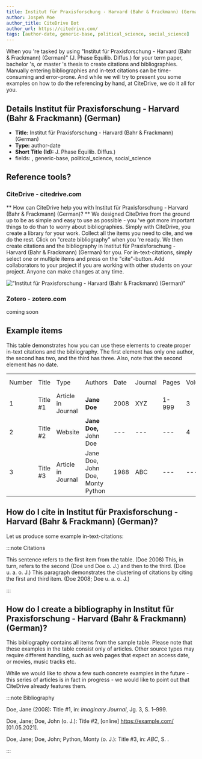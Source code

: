 ```yaml
---
title: Institut für Praxisforschung - Harvard (Bahr & Frackmann) (German)
author: Jospeh Moe
author_title: CiteDrive Bot
author_url: https://citedrive.com/
tags: [author-date, generic-base, political_science, social_science]
---
```


When you 're tasked by using "Institut für Praxisforschung - Harvard (Bahr & Frackmann) (German)" (J. Phase Equilib. Diffus.) for your term paper, bachelor 's, or master 's thesis to create citations and bibliographies.
Manually entering bibliographies and in-text citations can be time-consuming and error-prone. And while we will try to present you some examples on how to do the referencing by hand, at CiteDrive, we do it all for you.

## Details  Institut für Praxisforschung - Harvard (Bahr & Frackmann) (German)
* **Title:** Institut für Praxisforschung - Harvard (Bahr & Frackmann) (German)
* **Type:** author-date
* **Short Title (Id):** J. Phase Equilib. Diffus.)
* fields: , generic-base, political_science, social_science

## Reference tools?
### CiteDrive - citedrive.com
** How can CiteDrive help you with Institut für Praxisforschung - Harvard (Bahr & Frackmann) (German)? **
We designed CiteDrive from the ground up to be as simple and easy to use as possible - you 've got more important things to do than to worry about bibliographies. Simply with CiteDrive, you create a library for your work. Collect all the items you need to cite, and we do the rest. Click on "create bibliography" when you 're ready. We then create citations and the bibliography in Institut für Praxisforschung - Harvard (Bahr & Frackmann) (German) for you. For in-text-citations, simply select one or multiple items and press on the "cite"-button. Add collaborators to your project if you are working with other students on your project. Anyone can make changes at any time.


!["Institut für Praxisforschung - Harvard (Bahr & Frackmann) (German)"](images/institut-fur-praxisforschung--harvard-bahr-and-frackmann-german.svg "Choose Institut für Praxisforschung - Harvard (Bahr & Frackmann) (German) in the CiteDrive App")

### Zotero - zotero.com

coming soon

## Example items

This table demonstrates how you can use these elements to create proper in-text citations and the bibliography. The first element has only one author, the second has two, and the third has three. Also, note that the second element has no date.


<table>
  <tr>
   <td>Number
   </td>
   <td>Title
   </td>
   <td>Type
   </td>
   <td>Authors
   </td>
   <td>Date
   </td>
   <td>Journal
   </td>
   <td>Pages
   </td>
   <td>Volume
   </td>
   <td>Issue
   </td>
   <td>Access Date
   </td>
  </tr>
  <tr>
   <td>1
   </td>
   <td>Title #1
   </td>
   <td>Article in Journal
   </td>
   <td><strong>Jane Doe</strong>
   </td>
   <td>2008
   </td>
   <td>XYZ
   </td>
   <td>1-999
   </td>
   <td>3
   </td>
   <td>2
   </td>
   <td>--
   </td>
  </tr>
  <tr>
   <td>
2
   </td>
   <td>Title #2
   </td>
   <td>Website
   </td>
   <td><strong>Jane Doe, </strong>John Doe
   </td>
   <td>---
   </td>
   <td>---
   </td>
   <td>---
   </td>
   <td>4
   </td>
   <td>---
   </td>
   <td>2020-05-01
   </td>
  </tr>
  <tr>
   <td>3
   </td>
   <td>Title #3
   </td>
   <td>Article in Journal
   </td>
   <td>Jane Doe, John Doe, Monty Python
   </td>
   <td>1988
   </td>
   <td>ABC
   </td>
   <td>---
   </td>
   <td>---
   </td>
   <td>16
   </td>
   <td>---
   </td>
  </tr>
</table>



## How do I cite in  Institut für Praxisforschung - Harvard (Bahr & Frackmann) (German)?

Let us produce some example in-text-citations:

:::note Citations


This sentence refers to the first item from the table. (Doe 2008) This, in turn, refers to the second (Doe und Doe o. J.)
and then to the third.  (Doe u. a. o. J.)
This paragraph demonstrates the clustering of citations by citing the first and third item. (Doe 2008; Doe u. a. o. J.)

:::

## How do I create a bibliography in Institut für Praxisforschung - Harvard (Bahr & Frackmann) (German)?

This bibliography contains all items from the sample table. Please note that these examples in the table consist only of articles. Other source types may require different handling, such as web pages that expect an access date, or movies, music tracks etc.

While we would like to show a few such concrete examples in the future - this series of articles is in fact in progress - we would like to point out that CiteDrive already features them.

:::note Bibliography

Doe, Jane (2008): Title #1, in: <i>Imaginary Journal</i>, Jg. 3, S. 1–999.

Doe, Jane; Doe, John  (o. J.): Title #2, [online] https://example.com/ [01.05.2021].

Doe, Jane; Doe, John; Python, Monty (o. J.): Title #3, in: <i>ABC</i>, S. .



:::


        